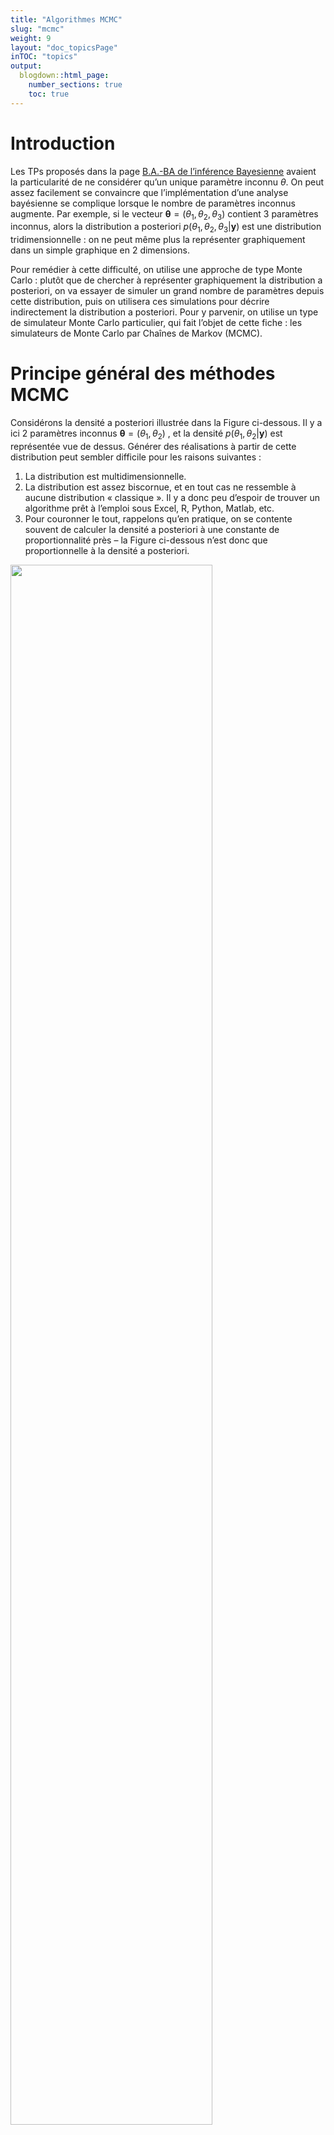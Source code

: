---
title: "Algorithmes MCMC"
slug: "mcmc"
weight: 9
layout: "doc_topicsPage"
inTOC: "topics"
output:
  blogdown::html_page:
    number_sections: true
    toc: true
---

# Introduction

Les TPs proposés dans la page [B.A.-BA de l’inférence Bayesienne](/fr/doc/topics/bayesien) avaient la particularité de ne considérer qu’un unique paramètre inconnu $\theta$. On peut assez facilement se convaincre que l’implémentation d’une analyse bayésienne se complique lorsque le nombre de paramètres inconnus augmente. Par exemple, si le vecteur $\boldsymbol{\theta}=(\theta_1,\theta_2,\theta_3)$ contient 3 paramètres inconnus, alors la distribution a posteriori $p(\theta_1,\theta_2,\theta_3|\boldsymbol{y})$ est une distribution tridimensionnelle : on ne peut même plus la représenter graphiquement dans un simple graphique en 2 dimensions.

Pour remédier à cette difficulté, on utilise une approche de type Monte Carlo : plutôt que de chercher à représenter graphiquement la distribution a posteriori, on va essayer de simuler un grand nombre de paramètres depuis cette distribution, puis on utilisera ces simulations pour décrire indirectement la distribution a posteriori. Pour y parvenir, on utilise un type de simulateur Monte Carlo particulier, qui fait l’objet de cette fiche : les simulateurs de Monte Carlo par Chaînes de Markov (MCMC).

# Principe général des méthodes MCMC

Considérons la densité a posteriori illustrée dans la Figure ci-dessous. Il y a ici 2 paramètres inconnus $\boldsymbol{\theta}=(\theta_1,\theta_2)$ , et la densité $p(\theta_1,\theta_2|\boldsymbol{y})$ est représentée vue de dessus. Générer des réalisations à partir de cette distribution peut sembler difficile pour les raisons suivantes :

1. La distribution est multidimensionnelle.
2. La distribution est assez biscornue, et en tout cas ne ressemble à aucune distribution « classique ». Il y a donc peu d’espoir de trouver un algorithme prêt à l’emploi sous Excel, R, Python, Matlab, etc.
3. Pour couronner le tout, rappelons qu’en pratique, on se contente souvent de calculer la densité a posteriori à une constante de proportionnalité près – la Figure ci-dessous n’est donc que proportionnelle à la densité a posteriori.

<img src="mcmcPrinciple.fr.jpg" width="80%">
<p style="text-align: center;color: gray;"> Figure 1. Illustration du principe général d’un simulateur MCMC. Un paramètre candidat est généré en sautant depuis le paramètre actuel, le saut étant généré à partir d’une distribution de laquelle on sait simuler facilement (typiquement, une loi normale). Ce candidat sera accepté ou rejeté en fonction du « dénivelé » parcouru, i.e. du ratio entre la nouvelle et l’ancienne valeur de la densité a posteriori.</p>

La mauvaise nouvelle est que sauf cas très particulier, l’immense majorité des distributions a posteriori est affectée par les trois difficultés décrites ci-dessus. La bonne nouvelle est qu’aucune de ces trois difficultés n’est rédhibitoire pour un simulateur MCMC ! Ceci explique pourquoi les algorithmes MCMC sont devenus les inséparables compagnons de route des Bayésiens.

Le principe général d’un simulateur MCMC est le suivant : puisqu’il semble impossible de générer directement des réalisations depuis une distribution compliquée comme celle représentée en Figure 1, la génération se fera de manière indirecte. Pour cela, un simulateur MCMC va visiter l’espace des paramètres par sauts successifs. Ces sauts seront générés à partir d’une distribution pour laquelle la simulation est aisée (typiquement, une distribution gaussienne). Le « nouveau » vecteur de paramètres ainsi généré, $\boldsymbol{\theta}^{(*)}$, sera alors accepté ou rejeté en fonction du « dénivelé » parcouru, ou pour être plus précis, en fonction du ratio entre la nouvelle et l’ancienne valeur de la densité a posteriori. La section suivante détaille ce principe général pour un simulateur MCMC classique connu sous le nom d’algorithme de Metropolis.

# L’algorithme de Metropolis

L’Algorithme ci-dessous décrit l’algorithme de Metropolis. Etant donné le vecteur de paramètres actuel $\boldsymbol{\theta}^{(i-1)}$, on génère un paramètre candidat $\boldsymbol{\theta}^{(*)}$ en sautant aléatoirement depuis le paramètre actuel $\boldsymbol{\theta}^{(i-1)}$ (étape 1.a.). La taille et l’orientation du saut sont gérées par la matrice de covariance $\boldsymbol{\Sigma}$. Il s’agit à présent d’accepter ou de rejeter ce candidat. La règle d’acceptation est énoncée en 1.c: on accepte tous les sauts vers le haut ($\tau \ge 1$); les saut vers le bas ($\tau \lt 1$) seront acceptés de manière aléatoire, avec une probabilité égale à $\tau$. Si le candidat est rejeté, on reste sur la position actuelle  $(\boldsymbol{\theta}^{(i)}=\boldsymbol{\theta}^{(i-1)})$. Il est possible de démontrer qu’avec cette règle d’acceptation, la marche aléatoire ainsi générée est une réalisation de la loi a posteriori, pourvu que le nombre de simulations effectuées soit assez grand.

<p style="text-align: center;color: gray;">  Algorithme 1: Metropolis. Pour être tout à fait exact, l’algorithme de Metropolis est en fait plus général que ce qui est décrit ci-dessous : on peut remplacer la distribution de saut gaussienne par n’importe quelle distribution symétrique.</p>
<div style="border-style: solid;border-width: thin;"> 
0. Choisir un point de départ $\boldsymbol{\theta}^{(0)}$ et une matrice de covariance $\boldsymbol{\Sigma}$.
1. Répéter pour $i=1:N_{sim}$ :
    a. Générer un candidat $\boldsymbol{\theta}^{(*)}$ à partir d’une distribution gaussienne centrée sur le paramètre actuel $\boldsymbol{\theta}^{(i-1)}$ et de matrice de covariance $\boldsymbol{\Sigma}$ : $\boldsymbol{\theta}^{(*)} \leftarrow \mathcal{N}(\boldsymbol{\theta}^{(i-1)},\boldsymbol{\Sigma})$
    b. Calculer le ratio entre la nouvelle et l’ancienne valeur de la densité a posteriori : $\tau=\frac{p(\boldsymbol{\theta}^{(*)}|\boldsymbol{y})}{p(\boldsymbol{\theta}^{(i-1)}|\boldsymbol{y})}$
    c. Accepter le candidat $(\boldsymbol{\theta}^{(i)}=\boldsymbol{\theta}^{(*)})$ avec une probabilité égale à $min(\tau;1)$ ; sinon, rejeter le candidat $(\boldsymbol{\theta}^{(i)}=\boldsymbol{\theta}^{(i-1)})$
</div>

<br>

Remarquons que dans l’Algorithme 1, la densité a posteriori n’intervient que dans le calcul du ratio $\tau$. Ceci explique pourquoi il n’est pas nécessaire de calculer la constante de normalisation : toute constante se simplifiera dans ce ratio, si bien que ne connaitre la densité a posteriori qu’à une constante multiplicative près ne pose absolument aucun problème !

Précisons que le terme « chaîne de Markov » est utilisé dans la nomenclature « MCMC » en référence à la propriété d’absence de mémoire des simulations MCMC : en effet, la simulation à l’étape $i+1$ (« futur ») ne dépend que des résultats de l’étape $i$ (« présent ») et aucunement des simulations antérieures (« passé »). Ce type de processus s’appelle une chaîne de Markov, en hommage au mathématicien russe Andreï Andreïevitch Markov (Image 1) qui en a développé la théorie.

Pour finir, et avant de passer à la pratique, signalons que les méthodes MCMC ne sont pas intrinsèquement liées à l’approche bayésienne : on peut appliquer un simulateur MCMC à n’importe quelle distribution cible.

<br>

<img src="AAMarkov.jpg" width="40%">
<p style="text-align: center;color: gray;"> Image 1. Andreï Andreïevitch Markov (1856 – 1922). Source: [Wikipedia](https://fr.wikipedia.org/wiki/Andre%C3%AF_Markov_(math%C3%A9maticien))</p>

<br>

> [**TP 1. Approche bayésienne-MCMC, cas discret**](TP_MCMC.fr.zip). Le fichier Excel propose une implémentation de l’algorithme de Metropolis pour les données de dépassement de la crue estimée comme décennale (voir TP1 de la page [inférence Bayesienne](/fr/doc/topics/bayesien)).
>
> 1. Etudiez les lignes des itérations 0 et 1 cellule par cellule pour comprendre comment l’algorithme est implémenté, et vérifier que cela correspond bien à l’Algorithme 1.
2. Tracez les valeurs simulées dans un graphique, puis jouez avec la taille du saut (cellule C3) et observez l’impact sur les valeurs simulées.
3. Réalisez un histogramme des valeurs simulées (utilisez l’utilitaire d’analyse dans l’onglet « Données »). Calculez un intervalle de crédibilité à 90%.
4. Plutôt que de parler en termes de probabilité de dépassement, on préfère parler en termes de période de retour. Représentez la distribution a posteriori de cette période de retour (remplissez la colonne vide dans la partie « Extras… »), puis calculez un intervalle de crédibilité à 90%. Le collègue ayant estimé la crue décennale doit-il être renvoyé ?
>
> Note: à part pour l'aspect didactique, implémenter un simulateur MCMC sous Excel est globalement une très mauvaise idée, qui a toutes les chances de ne pas fonctionner dès que les cas d’étude seront un peu plus complexes que ceux traités en TP (temps de calcul, plantages intempestifs dès qu’il y a trop de lignes/colonnes, fiabilité des générateurs de nombres aléatoires incertaine, capacités graphiques très limitées, etc.). Des langages comme R, Python ou Matlab proposent des implémentations de simulateurs MCMC.

> [**TP 2. Approche bayésienne-MCMC, cas continu**](TP_MCMC.fr.zip). Le fichier Excel est similaire au précédent, et est simplement adapté aux durées inter-événements à Sommières (voir TP2 de la page [inférence Bayesienne](/fr/doc/topics/bayesien)).
>
> 1. Réalisez un histogramme des valeurs simulées et calculez un intervalle de crédibilité à 90%.
2. Pour chaque valeur simulée du paramètre, calculez la fonction de répartition associée (remplissez les colonnes vides dans la partie « Extras… »). Représentez graphiquement l’ensemble de ces fonctions de répartition (limitez-vous en fait aux ~100 premières, sinon Excel risque de planter).
3. Sur la base de ces « spaghettis », quelle est la probabilité d’attendre moins de 10 ans entre deux inondations ? moins de 100 ans ? moins de 1000 ans ?

> [**TP 3. Approche bayésienne-MCMC, régression linéaire**](TP_MCMC.fr.zip). Le fichier Excel est encore similaire aux deux précédents, et est simplement adapté aux données de la régression pluie-débit (voir TP5 de la page [inférence Bayesienne](/fr/doc/topics/bayesien)). Néanmoins, il y a une différence notable : les paramètres inconnus sont maintenant au nombre de deux ($\theta$, la pente de la régression, et $\sigma$, l’écart-type des résidus).
>
> 1. Etudiez la ligne de l’itération 1 pour comprendre comment l’implémentation a été adaptée au cas de plusieurs paramètres inconnus.
2. Tracez les valeurs simulées de $\theta$ et $\sigma$ dans deux graphiques séparés, puis tracez le nuage des points $(\theta,\sigma)$ simulés. Quelle information peut-on tirer de ce dernier graphique ?
3. Pour chaque valeur simulée de $\theta$, calculez la droite de régression associée (remplissez les colonnes vides dans la partie « Extras…Incertitude paramétrique »). Représentez graphiquement l’ensemble de ces droites (limitez-vous encore aux ~100 premières), et superposez-y les couples (pluie ; débit) observés.
4. La représentation précédente ignore le fait que le modèle de régression est entaché d’une
erreur $\varepsilon$, supposée être une réalisation d’un loi normale $\mathcal{N}(0,\sigma)$. Modifiez les droites de régressions précédentes en y ajoutant, en chaque point, une erreur simulée dans une $\mathcal{N}(0,\sigma)$ (remplissez les colonnes vides dans la partie « Extras…Incertitude totale »). Représentez graphiquement l’ensemble des courbes ainsi obtenues (~100 premières).
5. Superposez les deux graphiques précédents (copiez le graphique de la question 3, et collez-le dans le graphique de la question 4). Commentez.

# Convergence et représentativité des simulations MCMC

Il convient de prendre quelques précautions avant d’utiliser les valeurs simulées par MCMC. En particulier, il faut évaluer la convergence et la représentativité des simulations.

Considérons la Figure 2, qui correspond aux simulations MCMC effectuées dans le TP 2 (durées inter-événements). Le point de départ choisi est $\theta=300$, ce qui est beaucoup trop grand et correspond à une densité a posteriori proche de zéro. En conséquence, la marche aléatoire a besoin d’un certain nombre d’itérations avant de rejoindre une gamme de valeurs plus faibles (disons 10-100), qui correspond à la zone où la densité a posteriori est grande.

Dans ce cas de figure, la première partie des itérations ne peut pas être considérée comme issue de la distribution a posteriori : on dit que le simulateur n’a pas encore convergé. La solution pour y remédier est simple : on ignore toute la première partie des simulations, et on utilisera seulement les valeurs simulées au-delà de la 1000e itération par exemple. On parle de « temps de chauffe », ou de manière équivalente, on dit qu’on « brûle » les 1000 premières itérations.

<img src="mcmcConvergence.fr.png" width="50%">
<p style="text-align: center;color: gray;"> Figure 2. Simulations MCMC correspondant au TP 2 avec un point de départ mal choisi $\theta=300$.</p>

Considérons à présent la Figure 3, qui correspond toujours au TP 2. Les trois chaînes ont été simulées avec des tailles de saut différentes. Dans le premier cas (Figure 3a), la taille des sauts est très petite, si bien que le paramètre candidat est très proche du paramètre courant, conduisant à un ratio de Metropolis $\tau$ très proche de 1. On aura donc tendance à systématiquement accepter le paramètre candidat. Il est d’ailleurs possible de calculer le taux d’acceptation sur l’ensemble des simulations, et on trouve ici environ 97%.

La Figure 3b correspond au cas de figure opposé : la taille des sauts est très grande, si bien que la plupart des paramètres candidats sont générés dans des zones où la densité a posteriori est quasi nulle. Le ratio de Metropolis $\tau$ est ainsi très proche de 0, et on aura donc tendance à systématiquement rejeter le paramètre candidat : le taux d’acceptation est ici égal à environ 3%.

Ces deux cas de figure, biens qu’opposés, conduisent à la même conséquence : le temps nécessaire pour visiter convenablement tout l’espace des paramètres sera très long, nécessitant des centaines de milliers d’itérations. Il en découle que les estimations faites à partir d’un trop petit nombre d’itérations risquent d’être peu représentatives. La Figure 3c illustre un cas où la taille des sauts a été bien choisie, conduisant à un taux d’acceptation d’environ 50%.

<img src="mcmcJump.fr.png" width="100%">
<p style="text-align: center;color: gray;"> Figure 3. Simulations MCMC correspondant au TP 2 avec différentes valeurs pour la taille du saut (i.e. l’écart-type de la distribution de saut gaussienne) : (a) taille du saut trop petite égale à 1 ; (b) taille du saut trop grande égale à 500 ; (c) taille du saut bien choisie égale à 20.</p>

Il existe plusieurs bonnes pratiques simples à appliquer pour éviter les désagréments décrits précédemment. La première est de systématiquement visualiser les simulations : les problèmes flagrants comme un point de départ très mal choisi ou une taille de saut totalement inappropriée sont facilement détectables à l’oeil. On peut également calculer le taux d’acceptation : des valeurs proches de 0% ou 100% doivent alerter sur un possible problème. Dans BaRatinAGE, on peut visualiser les simulations MCMC dans un onglet dédié du composant « Courbe de Tarage ».

Une seconde stratégie est de simuler plusieurs chaînes, avec des points de départ différents, et de vérifier que les estimations qui en découlent (après brûlage des premières itérations) sont similaires. Si ce n’est pas le cas, il est vraisemblable que le nombre d’itérations est insuffisant et/ou que la taille des sauts n’est pas appropriée. Plus généralement, il existe de nombreuses techniques plus avancées pour évaluer la convergence et a représentativité des simulations MCMC. A l’heure actuelle, ces techniques ne sont pas implémentées dans BaRatinAGE. Le lecteur intéressé pourra consulter les sources suivantes: le livre de [Gelman et al., 2013](http://www.stat.columbia.edu/~gelman/book/) propose une description générale de ces techniques ; l’article de [El Adlouni et al., 2006](https://doi.org/10.1016/j.csda.2005.04.018) en propose une revue ; le package R [coda](https://cran.r-project.org/package=coda) implémente plusieurs techniques.

# Construire des simulateurs MCMC efficaces

L’algorithme de Metropolis est le simulateur MCMC le plus simple, et ses performances sont suffisantes pour des cas de complexité faible à modérée. Néanmoins, de nombreux autres simulateurs ont été développés pour faire face à des cas plus complexes. L’objectif de cette section n’est pas d’en dresser la liste exhaustive (il en existe une myriade !), mais simplement de donner quelques stratégies générales pour améliorer l’efficacité des simulateurs MCMC.

Les TPs ainsi que la section précédente ont montré que l’efficacité de l’algorithme de Metropolis est en grande partie gouvernée par la taille des sauts (elle-même gouvernée par les éléments diagonaux
de la matrice $\boldsymbol{\Sigma}$ dans l’Algorithme 1). Dans les cas où certains paramètres sont fortement corrélés, l’orientation des sauts est également importante (éléments hors diagonale de la matrice $\boldsymbol{\Sigma}$) : il faut autant que possible essayer de sauter dans la direction suggérée par la corrélation. Au final, on peut dire qu’un bon réglage de la distribution de saut doit conduire cette dernière à ressembler à la distribution a posteriori, au moins en termes de taille et d’orientation. 

Cette dernière phrase peut sembler paradoxale : l’objectif d’un simulateur MCMC est justement d’explorer les propriétés de la distribution a posteriori. Comment peut-on utiliser ces propriétés inconnues pour régler le simulateur MCMC ? La réponse est de développer des simulateurs adaptatifs : on modifie les propriétés de la distribution de saut au fur et à mesure des itérations, en s’aidant des valeurs générées jusque-là. Par exemple, on peut modifier la taille des sauts en fonction du taux d’acceptation calculé sur les itérations précédentes. Un taux d’acceptation trop faible suggère que la taille des sauts est trop grande (cf. section précédente) et devrait donc être diminuée, et inversement si le taux d’acceptation est trop grand.

Une autre stratégie peut s’avérer très efficace dans le cas où le paramètre $\boldsymbol{\theta}=(\theta_1,\ldots,\theta_p)$ a une grande dimension (i.e. $p$ est grand). Elle consiste à effectuer un saut pour une unique composante de $\boldsymbol{\theta}$ à la fois. Par exemple, à l’itération $(i-1)$, on sautera du paramètre courant $\left(\theta_1^{(i-1)},\theta_2^{(i-1)},\ldots, \theta_p^{(i-1)}\right)$ vers le paramètre $\left(\theta_1^{(*)},\theta_2^{(i-1)},\ldots, \theta_p^{(i-1)}\right)$ (seule la première composante saute). Après acceptation ou rejet, on aura mis à jour la première composante du paramètre, et obtenu $\left(\theta_1^{(i)},\theta_2^{(i-1)},\ldots, \theta_p^{(i-1)}\right)$. On passera alors à la seconde composante, en sautant vers $\left(\theta_1^{(i)},\theta_2^{(*)},\ldots, \theta_p^{(i-1)}\right)$, et en acceptant/rejetant pour obtenir $\left(\theta_1^{(i)},\theta_2^{(i)},\theta_3^{(i-1)},\ldots, \theta_p^{(i-1)}\right)$, et ainsi de suite jusqu’à ce que toutes les composantes soient mises à jour. L’intérêt de cette approche est qu’elle remplace un saut dans un espace de dimension $p$ par $p$ sauts dans un espace de dimension 1. Ces derniers sont plus faciles à régler, surtout si l’on utilise une approche adaptative comme décrite précédemment.

# L’algorithme MCMC implémenté dans BaRatin

Le simulateur MCMC implémenté dans BaRatin utilise les deux stratégies décrites ci-dessus (pour une description complète, voir [Renard et al., 2006](https://doi.org/10.1029/2005WR004591)). L’algorithme est résumé ci-dessous.

<p style="text-align: center;color: gray;">  Algorithme 2. Algorithme MCMC implémenté dans BaRatin.</p>
<div style="border-style: solid;border-width: thin;"> 
0. Choisir un point de départ $\boldsymbol{\theta}^{(0)}=\left(\theta_1^{(0)},\ldots, \theta_p^{(0)}\right)$ et des variances de saut $\boldsymbol{\nu}^{(0)}=\left(\nu_1,\ldots, \nu_p\right)$.
1. $k=0$ <span style="color: DarkSeaGreen"> # initialisation du compteur </span>
2. Répéter pour $i=1:N_{cycles}$ : <span style="color: DarkSeaGreen"> # A l’issue de chaque cycle on adaptera la variance de saut </span>
    a. Répéter pour $j=1:N_{adapt}$ : <span style="color: DarkSeaGreen"> # Boucle sans adaptation des variances de saut </span>
        i. $k=k+1$ <span style="color: DarkSeaGreen"> # Incrément du compteur </span>
        ii. Répéter pour $d=1:p$ : <span style="color: DarkSeaGreen"> # Boucle sur chaque composante du vecteur $\boldsymbol{\theta}$ </span>
            * Générer un candidat $\theta_d^{(*)}$ à partir d’une distribution gaussienne de moyenne $\theta_d^{(k-1)}$ et de variance $\nu_d$ ;
            * Calculer le ratio entre la nouvelle et l’ancienne valeur de la densité a posteriori : $\tau=\frac{p \left( \theta_1^{(k)},\ldots,\theta_{d-1}^{(k)},\theta_d^{(*)},\theta_{d+1}^{(k-1)},\ldots,\theta_{p}^{(k-1)} |\boldsymbol{y} \right)}{p \left( \theta_1^{(k)},\ldots,\theta_{d-1}^{(k)},\theta_d^{(k-1)},\theta_{d+1}^{(k-1)},\ldots,\theta_{p}^{(k-1)} |\boldsymbol{y} \right)}$ ;
            * Accepter le candidat $\left( \theta_d^{(k)}=\theta_d^{(*)} \right)$ avec une probabilité égale à $min(\tau;1)$ ; sinon, rejeter le candidat $\left( \theta_d^{(k)}=\theta_d^{(k-1)} \right)$
    b. Mise à jour des variances de saut
        i. Répéter pour $d=1:p$ : <span style="color: DarkSeaGreen"> # Boucle sur chaque composante du vecteur $\boldsymbol{\theta}$ </span>
            * Calculer le taux d’acceptation $\alpha_d$ pour la composante $d$ ;
            * Si $\alpha_d \le \alpha_{min}$ , $\nu_d=\phi^{-}\times\nu_d$ <span style="color: DarkSeaGreen"> # Le taux d’acceptation est trop faible, donc on diminue la variance de saut </span>
            * Si $\alpha_d \ge \alpha_{max}$ , $\nu_d=\phi^{+}\times\nu_d$ <span style="color: DarkSeaGreen"> # Le taux d’acceptation est trop grand, donc on augmente la variance de saut </span>
            * Sinon conserver $\nu_d$ <span style="color: DarkSeaGreen"> # Le taux d’acceptation est entre les bornes souhaitées $[\alpha_{min};\alpha_{max}]$, on conserve donc la variance de saut </span>
</div>

<br>

Dans l’algorithme ci-dessus, les valeurs de $N_{cycles}$, $N_{adapt}$, $\alpha_{min}$, $\alpha_{max}$, $\phi^{-}$ et $\phi^{+}$ peuvent être modifiées pour régler les propriétés de l’échantillonneur MCMC. Les valeurs par défaut définies dans BaRatinAGE ($N_{cycles}=100$, $N_{adapt}=100$, $\alpha_{min}=0.1$, $\alpha_{max}=0.5$, $\phi^{-}=0.9$ et $\phi^{+}=1.1$) devraient néanmoins convenir dans la grande majorité des cas.

Pour finir, les simulations brutes issues de l’algorithme ci-dessus sont post-traitées de la manière suivante :

* Brûlage : on efface une partie des simulations, comme expliqué précédemment. Dans BaRatinAGE, le facteur de brûlage utilisé par défaut est égal à 0.5 (c’est-à-dire qu’on efface la première moitié des simulations) ;
* Affinage : sur les simulations restantes, on ne conserve qu’une valeur toutes les $N_{affinage}$. Dans BaRatinAGE, la valeur par défaut est $N_{affinage}=10$. La perte d’information qui en résulte est limitée car les simulations MCMC brutes sont très autocorrélées.

Ainsi, avec les valeurs par défaut définies dans BaRatinAGE, l’algorithme MCMC générera 10 000 simulations, mais après post-traitement, seules 500 simulations seront conservées, ce qui est largement suffisant dans la plupart des cas et permet de diminuer à la fois le temps de calcul (pour le calcul des hydrogrammes en particulier) et les volumes de stockage.
